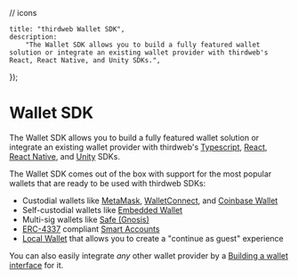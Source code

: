 // icons

	title: "thirdweb Wallet SDK",
	description:
		"The Wallet SDK allows you to build a fully featured wallet solution or integrate an existing wallet provider with thirdweb's React, React Native, and Unity SDKs.",
});

# Wallet SDK

The Wallet SDK allows you to build a fully featured wallet solution
or integrate an existing wallet provider with thirdweb's
[Typescript](/typescript/v4),
[React](/react/v4),
[React Native](/react-native/v0), and
[Unity](/unity) SDKs.

<OpenSourceCard
	title="wallets"
	href="https://github.com/thirdweb-dev/js/tree/main/packages/wallets"
/>

<Heading level={2} id="wallets" children="Popular Wallets Available" />

The Wallet SDK comes out of the box with support for the most popular wallets that are ready to be used with thirdweb SDKs:

- Custodial wallets like [MetaMask](/references/wallets/v2/MetaMaskWallet), [WalletConnect](/references/wallets/v2/WalletConnect), and [Coinbase Wallet](/references/wallets/v2/CoinbaseWallet)
- Self-custodial wallets like [Embedded Wallet](/references/wallets/v2/EmbeddedWallet)
- Multi-sig wallets like [Safe (Gnosis)](/references/wallets/v2/SafeWallet)
- [ERC-4337](https://eips.ethereum.org/EIPS/eip-4337) compliant [Smart Accounts](/references/wallets/v2/SmartWallet)
- [Local Wallet](/references/wallets/v2/LocalWallet) that allows you to create a "continue as guest" experience

You can also easily integrate _any_ other wallet provider by a [Building a wallet interface](/wallet-sdk/v2/build) for it.

<WalletCardGrid>
<WalletCard
	label="MetaMask"
	href="/references/wallets/v2/MetaMaskWallet"
	icon={MetaMaskIcon}
/>
<WalletCard
	label="Coinbase"
	href="/references/wallets/v2/CoinbaseWallet"
	icon={CoinbaseIcon}
/>
<WalletCard
	label="WalletConnect"
	href="/references/wallets/v2/WalletConnect"
	icon={WalletConnectIcon}
/>
<WalletCard
	label="Smart Account"
	href="/references/wallets/v2/SmartWallet"
	icon={SmartWalletIcon}
/>
<WalletCard
	label="Embedded Wallet"
	href="/references/wallets/v2/EmbeddedWallet"
	icon={EmbeddedWalletIcon}
/>
<WalletCard
	label="Local Wallet"
	href="/references/wallets/v2/LocalWallet"
	icon={LocalWalletIcon}
/>
<WalletCard label="Safe" href="/references/wallets/v2/SafeWallet" icon={SafeIcon} />
<WalletCard
	label="Local Wallet Node"
	href="/references/wallets/v2/LocalWalletNode"
	icon={LocalWalletIcon}
/>
<WalletCard
	label="Magic Link"
	href="/references/wallets/v2/MagicLink"
	icon={MagicLinkIcon}
/>
<WalletCard
	label="Rainbow"
	href="/references/wallets/v2/RainbowWallet"
	icon={RainbowIcon}
/>
<WalletCard
	label="Zerion"
	href="/references/wallets/v2/ZerionWallet"
	icon={ZerionIcon}
/>
<WalletCard
	label="Blocto"
	href="/references/wallets/v2/BloctoWallet"
	icon={BloctoIcon}
/>
<WalletCard
	label="Frame"
	href="/references/wallets/v2/FrameWallet"
	icon={FrameIcon}
/>
<WalletCard
	label="Phantom"
	href="/references/wallets/v2/PhantomWallet"
	icon={PhantomIcon}
/>
<WalletCard
	label="Coin98"
	href="/references/wallets/v2/Coin98Wallet"
	icon={Coin98Icon}
/>
<WalletCard
	label="Core Wallet"
	href="/references/wallets/v2/CoreWallet"
	icon={CoreWalletIcon}
/>
<WalletCard
	label="Crypto Defi"
	href="/references/wallets/v2/CryptoDefiWallet"
	icon={CryptoDefiIcon}
/>
<WalletCard
	label="OKX Wallet"
	href="/references/wallets/v2/OKXWallet"
	icon={OKXIcon}
/>
<WalletCard
	label="OneKey Wallet"
	href="/references/wallets/v2/OneKeyWallet"
	icon={OneKeyIcon}
/>
<WalletCard
	label="Rabby Wallet"
	href="/references/wallets/v2/RabbyWallet"
	icon={RabbyIcon}
/>
	<WalletCard
	label="AWS KMS"
	href="/references/wallets/v2/AwsKmsWallet"
	icon={AWSKMSIcon}
/>

<WalletCard
	label="AWS Secrets Manager"
	href="/references/wallets/v2/AwsSecretsManagerWallet"
	icon={AWSSecretsManager}
/>

<WalletCard
	label="Ethers Wallet"
	href="/references/wallets/v2/EthersWallet"
	icon={EthersWallet}
/>

<WalletCard
	label="PrivateKey Wallet"
	href="/references/wallets/v2/PrivateKeyWallet"
	icon={PrivateKeyIcon}
/>

</WalletCardGrid>
